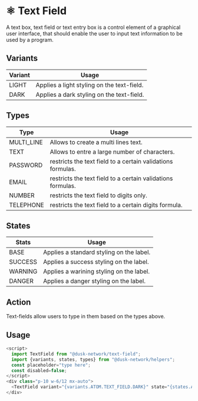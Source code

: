 
<Meta title="Docs/components/atoms/TextField" />

# ⚛️ Text Field

A text box, text field or text entry box is a control element of a graphical user interface, that should enable the user to input text information to be used by a program.

## Variants

| Variant | Usage                                      |
| ------- | ------------------------------------------ |
| LIGHT   | Applies a light styling on the text-field. |
| DARK    | Applies a dark styling on the text-field.  |

## Types

| Type       | Usage                                                       |
| --------   | ----------------------------------------------------------- |
| MULTI_LINE | Allows to create a multi lines text.                        |
| TEXT       | Allows to entre a large number of characters.               |
| PASSWORD   | restricts the text field to a certain validations formulas. |
| EMAIL      | restricts the text field to a certain validations formulas. |
| NUMBER     | restricts the text field to digits only.                    |
| TELEPHONE  | restricts the text field to a certain digits formula.       |

## States

| Stats   | Usage                                    |
| --------| ---------------------------------------- |
| BASE    | Applies a standard styling on the label. |
| SUCCESS | Applies a success styling on the label.  |
| WARNING | Applies a warining styling on the label. |
| DANGER  | Applies a danger styling on the label.   |

## Action

Text-fields allow users to type in them based on the types above.

## Usage

```js
<script>
  import TextField from "@dusk-network/text-field";
  import {variants, states, types} from "@dusk-network/helpers";
  const placeholder="type here";
  const disabled=false;
</script>
<div class="p-10 w-6/12 mx-auto">
  <TextField variant="{variants.ATOM.TEXT_FIELD.DARK}" state="{states.ATOM.TEXT_FIELD.SUCCESS}" type="{types.ATOM.TEXT_FIELD.TEXT}" {placeholder} {disabled} />
</div>
```